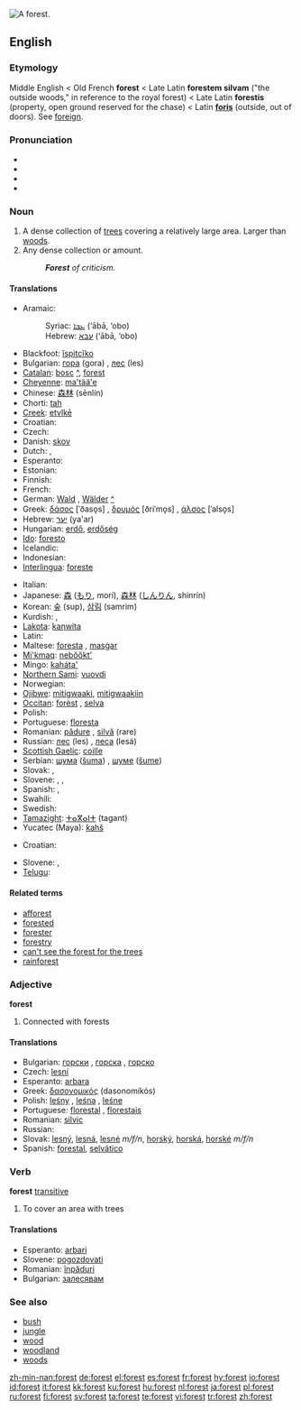 [[Image:Grib skov.jpg|thumb|right|A forest.]]
{{wikipedia}}
{{commons}}
==English==

===Etymology===
Middle English < Old French '''forest''' < Late Latin '''forestem silvam''' ("the outside woods," in reference to the royal forest) < Late Latin '''forestis''' (property, open ground reserved for the chase) < Latin '''[[foris]]''' (outside, out of doors). See [[foreign]].

===Pronunciation===
* {{enPR|fŏrˈəst}}
* {{IPA|/ˈfɒɹəst/}}
* {{SAMPA|/"fQrIst/}}
* {{audio|en-us-forest.ogg|Audio (US)}}

===Noun===
{{en-noun}}

# A dense collection of [[tree]]s covering a relatively large area.  Larger than [[woods]].
# Any dense collection or amount.
#: '''''Forest''' of criticism.''

====Translations====
{{trans-top|dense collection of trees}}
* Aramaic:
*: Syriac: [[ܥܒܐ]] (‘ābā, ‘obo) {{m}}
*: Hebrew: [[עבא]] (‘ābā, ‘obo) {{m}}
* Blackfoot: [[ĭspitcĭko]]
* Bulgarian: [[гора]] (gora) {{f}}, [[лес]] (les) {{m}}
* [[Catalan]]: [[bosc]] {{m}} [[:ca:bosc|^]], [[forest#Catalan|forest]] {{f}}
* [[Cheyenne]]: [[ma'tää'e]]
* Chinese: [[森林]] (sēnlín)
* Chorti: [[tah]]
* [[Creek]]: [[etvlkē]]
* Croatian: {{t-|hr|šuma|f}}
* Czech: {{t+|cs|les|m}}
* Danish: [[skov]] {{c}}
* Dutch: {{t+|nl|woud|n}}, {{t+|nl|bos|n}}
* Esperanto: {{t-|eo|arbaro|xs=Esperanto}}
* Estonian: {{t+|et|mets}}
* Finnish: {{t+|fi|metsä}}
* French: {{t+|fr|forêt|f}}
* German: [[Wald]] {{m}}, [[Wälder]] {{p}} [[:de:Wald|^]]
* Greek: [[δάσος]] [ˈðaso̞s] {{n}}, [[δρυμός]] [ðriˈmo̞s] {{m}}, [[άλσος]] [ˈalso̞s] {{n}}
* Hebrew: [[יער]] (ya'ar) {{m}}
* Hungarian: [[erdő]], [[erdőség]]
* [[Ido]]: [[foresto]]
* Icelandic: {{t+|is|skógur}}
* Indonesian: {{t+|id|hutan|xs=Indonesian}}
* [[Interlingua]]: [[foreste]]
{{trans-mid}}
* Italian: {{t+|it|foresta|f}}
* Japanese: [[森]] ([[もり]], morí), [[森林]] ([[しんりん]], shinrín)
* Korean: [[숲]] (sup), [[삼림]] (samrim)
* Kurdish: {{KUchar|[[بێشه‌ڵان]]}}, {{KUchar|[[دارستان]]}}
* [[Lakota]]: [[kaƞwita]]
* Latin: {{t+|la|silva|f}}
* Maltese: [[foresta]] {{f}}, [[masġar]] {{m}}
* [[Mi'kmaq]]: [[nebŏŏkt']]
* Mingo: [[kaháta']]
* [[Northern Sami]]: [[vuovdi]]
* Norwegian: {{t-|no|skog|m}}
* [[Ojibwe]]: [[mitigwaaki]], [[mitigwaakiin]] {{p}}
* [[Occitan]]: [[forèst]] {{f}}, [[selva]] {{f}}
* Polish: {{t+|pl|las|m}}
* Portuguese: [[floresta]] {{f}}
* Romanian: [[pădure]] {{f}}, [[silvă]] (rare) {{f}}
* Russian: [[лес]] (les) {{m}}, [[леса]] (lesá) {{p}}
* [[Scottish Gaelic]]: [[coille]] {{f}}
* Serbian: [[шума]] ([[šuma]]) {{f}}, [[шуме]] ([[šume]]) {{p}}
* Slovak: {{t-|sk|les|m}}, {{t-|sk|hora|f}}
* Slovene: {{t+|sl|gozd|m}}, {{t+|sl|les|m}}, {{t-|sl|hosta|f}}
* Spanish: {{t+|es|bosque|m}}, {{t+|es|foresta|f}}
* Swahili: {{t-|sw|msitu|xs=Swahili}}
* Swedish: {{t+|sv|skog}}
* [[Tamazight]]: [[ⵜⴰⴳⴰⵏⵜ]] (tagant) {{f}}
* Yucatec (Maya): [[ƙahš]]
{{trans-bottom}}

{{trans-top|any dense collection}}
* Croatian: {{t-|hr|šuma|f}}
{{trans-mid}}
* Slovene: {{t+|sl|gozd|m}}, {{t+|sl|slap|m}}
* [[Telugu]]: {{t|te|sc=Telu|అడవి|tr=adavi}}
{{trans-bottom}}

====Related terms====
* [[afforest]]
* [[forested]]
* [[forester]]
* [[forestry]]
* [[can't see the forest for the trees]]
* [[rainforest]]

===Adjective===
'''forest'''

# Connected with forests
<!-- isn't this another case of a noun used as modifier? -->
<!-- Seems to be -- why is this listed as an adjective? -->

====Translations====
* Bulgarian: [[горски]] {{m|p}}, [[горска]] {{f}}, [[горско]] {{n}}
* Czech: [[lesní]] {{m}}
* Esperanto: [[arbara]]
* Greek: [[δασονομικός]] (dasonomikós)
* Polish: [[leśny]] {{m}}, [[leśna]] {{f}}, [[leśne]] {{n}}
* Portuguese: [[florestal]] {{m|f}}, [[florestais]] {{p}}
* Romanian: [[silvic]]
* Russian: {{t+|ru|лесной|tr=lesnój|sc=Cyrl}}
* Slovak: [[lesný]], [[lesná]], [[lesné]] ''m/f/n'', [[horský]], [[horská]], [[horské]] ''m/f/n''
* Spanish: [[forestal]], [[selvático]]

===Verb===
'''forest''' [[transitive]]

# To cover an area with trees

====Translations====
* Esperanto: [[arbari]]
* Slovene: [[pogozdovati]]
* Romanian: [[înpăduri]]
* Bulgarian: [[залесявам]]

===See also===
* [[bush]]
* [[jungle]]
* [[wood]]
* [[woodland]]
* [[woods]]

[[zh-min-nan:forest]]
[[de:forest]]
[[el:forest]]
[[es:forest]]
[[fr:forest]]
[[hy:forest]]
[[io:forest]]
[[id:forest]]
[[it:forest]]
[[kk:forest]]
[[ku:forest]]
[[hu:forest]]
[[nl:forest]]
[[ja:forest]]
[[pl:forest]]
[[ru:forest]]
[[fi:forest]]
[[sv:forest]]
[[ta:forest]]
[[te:forest]]
[[vi:forest]]
[[tr:forest]]
[[zh:forest]]